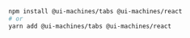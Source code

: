 ```bash
npm install @ui-machines/tabs @ui-machines/react
# or
yarn add @ui-machines/tabs @ui-machines/react
```
